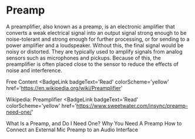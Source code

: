 # Preamp

A preamplifier, also known as a preamp, is an electronic amplifier that converts a weak electrical signal into an output signal strong enough to be noise-tolerant and strong enough for further processing, or for sending to a power amplifier and a loudspeaker. Without this, the final signal would be noisy or distorted. They are typically used to amplify signals from analog sensors such as microphones and pickups. Because of this, the preamplifier is often placed close to the sensor to reduce the effects of noise and interference.

<ResourceGroupTitle>Free Content</ResourceGroupTitle>
<BadgeLink
  badgeText='Read'
  colorScheme='yellow'
  href='https://en.wikipedia.org/wiki/Preamplifier'
>
  Wikipedia: Preamplifier
</BadgeLink>
<BadgeLink
  badgeText='Read'
  colorScheme='yellow'
  href='https://www.sweetwater.com/insync/preamp-need-one/'
>
  What Is a Preamp, and Do I Need One?
</BadgeLink>
<BadgeLink badgeText='Watch' href='https://www.youtube.com/watch?v=SVbceQGhbdM'>
  Why You Need A Preamp
</BadgeLink>
<BadgeLink badgeText='Watch' href='https://www.youtube.com/watch?v=At3gAgFHl9M'>
  How to Connect an External Mic Preamp to an Audio Interface
</BadgeLink>
